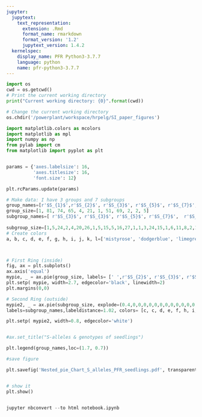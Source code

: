 ```yaml
---
jupyter:
  jupytext:
    text_representation:
      extension: .Rmd
      format_name: rmarkdown
      format_version: '1.2'
      jupytext_version: 1.4.2
  kernelspec:
    display_name: PFR Python3-3.7.7
    language: python
    name: pfr-python3-3.7.7
---
```


```python
import os
cwd = os.getcwd()
# Print the current working directory
print("Current working directory: {0}".format(cwd))

```

```python
# Change the current working directory
os.chdir('/powerplant/workspace/hrpelg/SI_paper_figures')
```

```python
import matplotlib.colors as mcolors
import matplotlib as mpl
import numpy as np
from pylab import cm
from matplotlib import pyplot as plt


params = {'axes.labelsize': 16,
          'axes.titlesize': 16,
          'font.size': 12}

plt.rcParams.update(params)

# Make data: I have 3 groups and 7 subgroups
group_names=[r'$S_{1}$',r'$S_{2}$', r'$S_{3}$', r'$S_{5}$', r'$S_{7}$', r'$S_{9}$', r'$S_{20}$', r'$S_{23}$', r'$S_{24}$', r'$S_{25}$', r'$S_{28}$', '?']
group_size=[1, 81, 74, 65, 4, 21, 1, 51, 69, 2, 2, 5]
subgroup_names=[ r'$S_{3}$', r'$S_{3}$', r'$S_{5}$', r'$S_{7}$',  r'$S_{9}$', r'$S_{23}$', r'$S_{24}$', r'$S_{1}$', r'$S_{2}$', r'$S_{5}$',  r'$S_{9}$', r'$S_{23}$', r'$S_{24}$', r'$S_{25}$', r'$S_{28}$', '?', r'$S_{2}$',  r'$S_{3}$', r'$S_{7}$',  r'$S_{9}$', r'$S_{23}$', r'$S_{24}$', r'$S_{2}$',  r'$S_{9}$', r'$S_{5}$', r'$S_{2}$', r'$S_{3}$',r'$S_{5}$', r'$S_{7}$', r'$S_{24}$', r'$S_{28}$', r'$S_{2}$',  r'$S_{3}$', r'$S_{5}$', r'$S_{24}$', '?', r'$S_{2}$',  r'$S_{3}$', r'$S_{5}$',  r'$S_{9}$', r'$S_{23}$',  r'$S_{3}$', '?', r'$S_{3}$', r'$S_{20}$', r'$S_{3}$', r'$S_{23}$', r'$S_{25}$']
                
subgroup_size=[1,5,24,2,4,20,26,1,5,15,5,16,27,1,1,3,24,15,1,6,11,8,2,1,1,4,5,6,1,5,1,20,16,11,3,1,26,27,8,5,3,1,1,1,1,3,1,1]
# Create colors
a, b, c, d, e, f, g, h, i, j, k, l=['mistyrose', 'dodgerblue', 'limegreen', 'darkorange', 'deeppink', 'blue', 'darkgreen', 'yellow', 'darkred', 'mediumspringgreen', 'darkgrey', 'black']



# First Ring (inside)
fig, ax = plt.subplots()
ax.axis('equal')
mypie, _ = ax.pie(group_size, labels= [' ',r'$S_{2}$', r'$S_{3}$', r'$S_{5}$', ' ', r'$S_{9}$', ' ',r'$S_{23}$', r'$S_{24}$', ' ', ' ', ' '], labeldistance=0.5, radius=3.5-0.81, colors=[a, b, c, d, e, f, g, h, i, j, k, l])
plt.setp( mypie, width=2.7, edgecolor='black', linewidth=2)
plt.margins(0,0)

# Second Ring (outside)
mypie2, _ = ax.pie(subgroup_size, explode=(0.4,0,0,0,0,0,0,0,0,0,0,0,0,0.8,0.5,0,0,0,0,0,0,0,0,0.2,0.5,0.9,0,0,0.5,0.8,1,0,0,0,0.5,0.3,0,0,0,0,0,1.9,1.8,1.6,1.3,1.2,1,0.7), radius=3.5, 
labels=subgroup_names,labeldistance=1.02, colors= [c, c, d, e, f, h, i, a, b, d, f, h, i, j, k, l, b, c, e, f, h, i, b, f, d, b, c, d, e, i, k, b, c, d, i, l, b, c, d, f, h, c, l, c, g, c, h, j])  

plt.setp( mypie2, width=0.8, edgecolor='white')


#ax.set_title("S-alleles & genotypes of seedlings")

plt.legend(group_names,loc=(1.7, 0.7))

#save figure 

plt.savefig('Nested_pie_Chart_S_alleles_PFR_seedlings.pdf', transparent=False, bbox_inches='tight')


# show it 
plt.show()



```

```python
jupyter nbconvert --to html notebook.ipynb 
```

```python

```

```python

```
